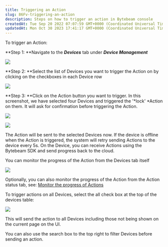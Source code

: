 ```yaml
---
title: Triggering an Action
slug: 86Fv-triggering-an-action
description: Steps on how to trigger an action in Bytebeam console
createdAt: Tue Sep 20 2022 07:07:59 GMT+0000 (Coordinated Universal Time)
updatedAt: Mon Oct 30 2023 17:41:17 GMT+0000 (Coordinated Universal Time)
---
```


To trigger an Action:

**Step 1: **Navigate to the ***Devices*** tab under ***Device Management***

![](/assets/OMP50o8FfDinui91YkZkI_screenshot-56.jpg)

**Step 2: **Select the list of Devices you want to trigger the Action on by clicking on the checkboxes in each Device row

![](/assets/C4zWdn1XVTySKulBUfvYM_screenshot-57.jpg)

**Step 3: **Click on the Action button you want to trigger. In this screenshot, we have selected four Devices and triggered the '*lock' *Action on them. It will ask for confirmation before triggering the Action.

![](/assets/RSN00mQulffbEOqQHkKfg_2023-10-3023-01.png)

![](/assets/HWPXgT8pRjqlEZTEMA3aj_screenshot-61.jpg)

The Action will be sent to the selected Devices now. If the device is offline when the Action is triggered, the system will retry sending Actions to the device every 5s. On the Device, you can receive Actions using the Bytebeam SDK and send progress back to the cloud.

You can monitor the progress of the Action from the Devices tab itself

![](/assets/kaGFxxvBo4r5RsKzH5p63_screenshot-62.jpg)

Optionally, you can also monitor the progress of the Action from the Action status tab, see: [Monitor the progress of Actions](<../Bytebeam docs/Monitor the progress of Actions.md>)&#x20;

To trigger actions on all Devices, select the all check box at the top of the devices table:

![](/assets/IK0Tr6PaLcq6IH4Va-wDG_screenshot-64.jpg)

This will send the action to all Devices including those not being shown on the current page on the UI.

You can also use the search box to the top right to filter Devices before sending an action.


